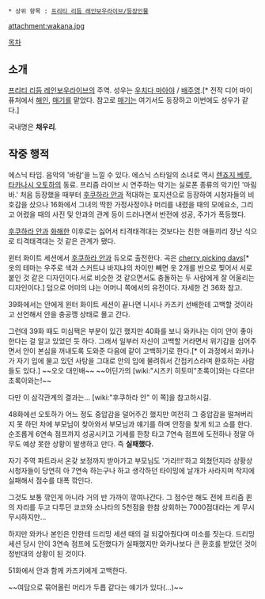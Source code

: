  * 상위 항목 : [[프리티 리듬 레인보우라이브/등장인물]]

attachment:wakana.jpg

[[목차]]
== 소개 ==
[[프리티 리듬 레인보우라이브]]의 주역. 성우는 [[우치다 마아야]] / [[배주영]].[* 전작 디어 마이 퓨처에서 [[혜인|해인]], [[빨간안경 언니|매기]]를 맡았다. 참고로 [[빨간안경 언니|매기]]는 여기서도 등장하고 이번에도 성우가 같다.]

국내명은 '''채우리'''.

== 작중 행적 ==
에스닉 타입. 음악의 '바람'을 느낄 수 있다. 에스닉 스타일의 소녀로 역시 [[렌죠지 베루]], [[타카나시 오토하]]의 동료. 프리즘 라이브 시 연주하는 악기는 실로폰 종류의 악기인 '마림바.' 처음 등장했을 때부터 [[후쿠하라 안]]과 적대하는 포지션으로 등장하여 시청자들의 비호감을 샀으나 16화에서 그녀의 딱한 가정사정이나 머리를 내렸을 때의 모에요소, 그리고 어렸을 때의 사진 및 안과의 관계 등이 드러나면서 반전에 성공, 주가가 폭등했다.

[[후쿠하라 안]]과 [[아군이 된 적 보정|화해]]한 이후로는 싫어서 티격태격대는 것보다는 친한 애들끼리 장난 식으로 티격태격대는 것 같은 관계가 됐다.

윈터 화이트 세션에서 [[후쿠하라 안]]과 듀오로 출전한다. 곡은 [http://www.youtube.com/watch?v=JQm6EYK7utc cherry picking days][* 옷의 테마는 우주로 색과 스커트냐 바지냐의 차이만 빼면 옷 2개를 반으로 찢어서 서로 붙인 것 같은 디자인이다.서로 비슷한 것 같으면서도 충돌하는 두 사람에게 잘 어울리는 디자인이다.] 덤으로 어미의 냐는 어머니 쪽에서의 유전이다. 자세한 건 36화 참고.

39화에서는 안에게 윈터 화이트 세션이 끝나면 니시나 카즈키 선배한테 고백할 것이라고 선언해서 안을 충공깽 상태로 몰고 간다.

그런데 39화 때도 미심쩍은 부분이 있긴 했지만 40화를 보니 와카나는 이미 안이 좋아한다는 걸 알고 있었던 듯 하다. 그래서 일부러 자신이 고백할 거라면서 위기감을 심어주면서 안이 본심을 꺼내도록 도와준 다음에 같이 고백하기로 한다.[* 이 과정에서 와카나가 자기 입에 물고 있던 사탕을 그대로 안의 입에 물려줘서 간접키스라며 환호하는 사람들도 있다.] ~~오오 대인배~~ ~~어딘가의 [wiki:"시즈키 히토미"초록이]와는 다르다!초록이와는!~~

다만 이 삼각관계의 결과는... [wiki:"후쿠하라 안" 이 쪽]을 참고하시길.  

48화에선 오토하가 어느 정도 중압감을 덜어주긴 했지만 여전히 그 중압감을 떨쳐버리지 못 하던 차에 부모님이 찾아와서 부모님과 얘기를 하며 안정을 찾게 되고 쇼를 한다.순조롭게 6연속 점프까지 성공시키고 기세를 한창 타고 7연속 점프에 도전하나 정말 아무도 예상 못한 상황이 발생하고 만다. 즉 '''실패했다.'''

자기 주역 파트라서 온갖 보정까지 받아가고 부모님도 '가라!!!'하고 외쳤던지라 상황상 시청자들이 당연히 아 7연속 하는구나 하고 생각하던 타이밍에 날개가 사라지며 착지에 실패해서 점수를 대폭 깎인다.

그것도 보통 깎인게 아니라 거의 반 가까이 깎여나간다. 그 점수만 해도 전에 프리즘 퀸의 자리를 두고 다투던 쿄코와 소나타의 5천점을 한참 상회하는 7000점대라는 게 무시무시하지만...

하지만 와카나 본인은 안한테 드리밍 세션 때의 걸 되갚아줬다며 미소를 짓는다. 드리밍 세션 당시 안이 3연속 점프에 도전했다가 실패했지만 와카나보다 큰 환호를 받았던 것이 정반대의 상황이 된 것이다.

51화에서 안과 함께 카즈키에게 고백한다.

~~여담으로 묶어올린 머리가 두릅 같다는 얘기가 있다(...)~~

